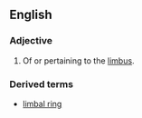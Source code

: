 ==English==

===Adjective===
{{en-adj|-}}

# {{medical}} Of or pertaining to the [[limbus]].

===Derived terms===
* [[limbal ring]]